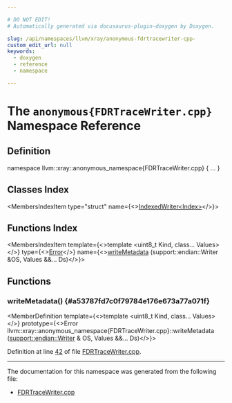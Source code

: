```yaml
---

# DO NOT EDIT!
# Automatically generated via docusaurus-plugin-doxygen by Doxygen.

slug: /api/namespaces/llvm/xray/anonymous-fdrtracewriter-cpp-
custom_edit_url: null
keywords:
  - doxygen
  - reference
  - namespace

---
```





# The `anonymous{FDRTraceWriter.cpp}` Namespace Reference

<DoxygenPage pluginConfig={pluginConfig}>



## Definition

<CodeBlock>namespace llvm::xray::anonymous&#95;namespace&#123;FDRTraceWriter.cpp&#125; &#123; ... &#125;</CodeBlock>

## Classes Index

<MembersIndex>

<MembersIndexItem
  type="struct"
  name={<><a href="/docs/api/structs/llvm/xray/anonymous-namespace-fdrtracewriter-cpp-/indexedwriter">IndexedWriter&lt;Index&gt;</a></>}>
</MembersIndexItem>

</MembersIndex>

## Functions Index

<MembersIndex>

<MembersIndexItem
  template={<>template &lt;uint8&#95;t Kind, class... Values&gt;</>}
  type={<><a href="/docs/api/classes/llvm/error">Error</a></>}
  name={<><a href="#a53787fd7c0f79784e176e673a77a071f">writeMetadata</a> (support::endian::Writer &amp;OS, Values &amp;&amp;... Ds)</>}>
</MembersIndexItem>

</MembersIndex>


<SectionDefinition>

## Functions

### writeMetadata() {#a53787fd7c0f79784e176e673a77a071f}

<MemberDefinition
  template={<>template &lt;uint8&#95;t Kind, class... Values&gt;</>}
  prototype={<>Error llvm::xray::anonymous&#95;namespace&#123;FDRTraceWriter.cpp&#125;::writeMetadata (<a href="/docs/api/structs/llvm/support/endian/writer">support::endian::Writer</a> &amp; OS, Values &amp;&amp;... Ds)</>}>

Definition at line <a href="/docs/api/files/lib/lib/xray/fdrtracewriter-cpp/#l00042">42</a> of file <a href="/docs/api/files/lib/lib/xray/fdrtracewriter-cpp">FDRTraceWriter.cpp</a>.
</MemberDefinition>

</SectionDefinition>

<hr/>

The documentation for this namespace was generated from the following file:

<ul>
<li><a href="/docs/api/files/lib/lib/xray/fdrtracewriter-cpp">FDRTraceWriter.cpp</a></li>
</ul>

</DoxygenPage>
